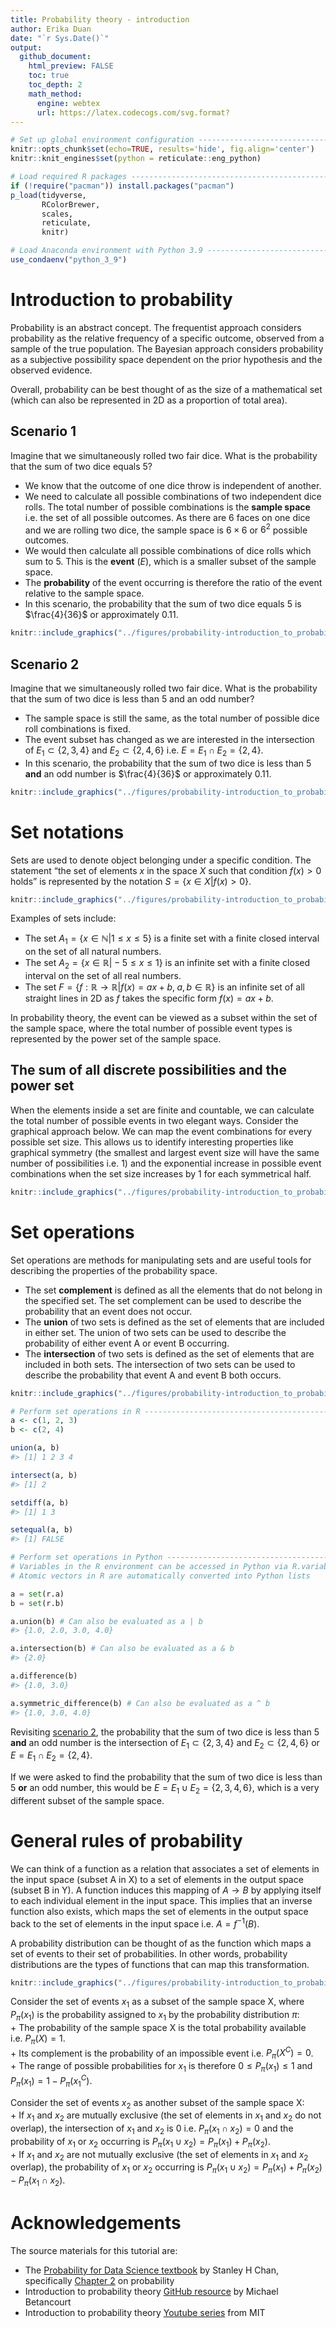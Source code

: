 ```yaml
---
title: Probability theory - introduction
author: Erika Duan
date: "`r Sys.Date()`"
output:
  github_document:
    html_preview: FALSE
    toc: true
    toc_depth: 2
    math_method:
      engine: webtex
      url: https://latex.codecogs.com/svg.format?
---  
```


```r
# Set up global environment configuration --------------------------------------
knitr::opts_chunk$set(echo=TRUE, results='hide', fig.align='center')
knitr::knit_engines$set(python = reticulate::eng_python)
```

```r
# Load required R packages -----------------------------------------------------
if (!require("pacman")) install.packages("pacman")
p_load(tidyverse,
       RColorBrewer,
       scales,
       reticulate,
       knitr)

# Load Anaconda environment with Python 3.9 ------------------------------------
use_condaenv("python_3_9")
```


# Introduction to probability  

Probability is an abstract concept. The frequentist approach considers probability as the relative frequency of a specific outcome, observed from a sample of the true population. The Bayesian approach considers probability as a subjective possibility space dependent on the prior hypothesis and the observed evidence.  

Overall, probability can be best thought of as the size of a mathematical set (which can also be represented in 2D as a proportion of total area).  

## Scenario 1  

Imagine that we simultaneously rolled two fair dice. What is the probability that the sum of two dice equals 5?   

+ We know that the outcome of one dice throw is independent of another.  
+ We need to calculate all possible combinations of two independent dice rolls. The total number of possible combinations is the **sample space** i.e. the set of all possible outcomes. As there are 6 faces on one dice and we are rolling two dice, the sample space is $6\times6$ or $6^2$ possible outcomes.    
+ We would then calculate all possible combinations of dice rolls which sum to 5. This is the **event** ($E$), which is a smaller subset of the sample space.  
+ The **probability** of the event occurring is therefore the ratio of the event relative to the sample space.  
+ In this scenario, the probability that the sum of two dice equals 5 is $\frac{4}{36}$ or approximately 0.11.  

```r
knitr::include_graphics("../figures/probability-introduction_to_probability-scenario_1.svg")
```

## Scenario 2  

Imagine that we simultaneously rolled two fair dice. What is the probability that the sum of two dice is less than 5 and an odd number?

+ The sample space is still the same, as the total number of possible dice roll combinations is fixed.  
+ The event subset has changed as we are interested in the intersection of $E_1\subset\{2, 3, 4\}$ and $E_2\subset\{2, 4, 6\}$ i.e. $E=E_1\cap E_2=\{2, 4\}$.  
+ In this scenario, the probability that the sum of two dice is less than 5 **and** an odd number is $\frac{4}{36}$ or approximately 0.11.  

```r
knitr::include_graphics("../figures/probability-introduction_to_probability-scenario_2.svg")
```


# Set notations  

Sets are used to denote object belonging under a specific condition. The statement "the set of elements $x$ in the space $X$ such that condition $f(x)>0$ holds" is represented by the notation $S = \{x\in X\vert f(x)>0\}$.  

```r
knitr::include_graphics("../figures/probability-introduction_to_probability-set_notations.svg")
```

Examples of sets include:   

+ The set $A_1 = \{x\in\mathbb{N}\vert 1\leq x\leq 5\}$ is a finite set with a finite closed interval on the set of all natural numbers.  
+ The set $A_2 = \{x\in\mathbb{R}\vert -5\leq x\leq 1\}$ is an infinite set with a finite closed interval on the set of all real numbers.  
+ The set $F = \{f:\mathbb{R}\to\mathbb{R}\vert f(x)=ax+b,\;a,b\in\mathbb{R}\}$ is an infinite set of all straight lines in 2D as $f$ takes the specific form $f(x)=ax+b$.  

In probability theory, the event can be viewed as a subset within the set of the sample space, where the total number of possible event types is represented by the power set of the sample space.  


## The sum of all discrete possibilities and the power set  

When the elements inside a set are finite and countable, we can calculate the total number of possible events in two elegant ways. Consider the graphical approach below. We can map the event combinations for every possible set size. This allows us to identify interesting properties like graphical symmetry (the smallest and largest event size will have the same number of possibilities i.e. 1) and the exponential increase in possible event combinations when the set size increases by 1 for each symmetrical half.     

```r
knitr::include_graphics("../figures/probability-introduction_to_probability-power_set_graphs.svg")
```



# Set operations  

Set operations are methods for manipulating sets and are useful tools for describing the properties of the probability space.   

+ The set **complement** is defined as all the elements that do not belong in the specified set. The set complement can be used to describe the probability that an event does not occur.  
+ The **union** of two sets is defined as the set of elements that are included in either set. The union of two sets can be used to describe the probability of either event A or event B occurring.  
+ The **intersection** of two sets is defined as the set of elements that are included in both sets. The intersection of two sets can be used to describe the probability that event A and event B both occurs.   

```r
knitr::include_graphics("../figures/probability-introduction_to_probability-set_operations.svg")
```

```r
# Perform set operations in R --------------------------------------------------
a <- c(1, 2, 3)
b <- c(2, 4) 

union(a, b)
#> [1] 1 2 3 4

intersect(a, b)  
#> [1] 2 

setdiff(a, b)
#> [1] 1 3 

setequal(a, b) 
#> [1] FALSE
```

```python
# Perform set operations in Python ---------------------------------------------
# Variables in the R environment can be accessed in Python via R.variable
# Atomic vectors in R are automatically converted into Python lists

a = set(r.a)
b = set(r.b)

a.union(b) # Can also be evaluated as a | b
#> {1.0, 2.0, 3.0, 4.0} 

a.intersection(b) # Can also be evaluated as a & b
#> {2.0} 

a.difference(b)
#> {1.0, 3.0}

a.symmetric_difference(b) # Can also be evaluated as a ^ b
#> {1.0, 3.0, 4.0}
```

Revisiting [scenario 2](#Scenario 2), the probability that the sum of two dice is less than 5 **and** an odd number is the intersection of $E_1\subset\{2,3,4\}$ and $E_2\subset\{2,4,6\}$ or $E=E_1\cap E_2=\{2,4\}$.  

If we were asked to find the probability that the sum of two dice is less than 5 **or** an odd number, this would be  $E=E_1\cup E_2=\{2,3,4,6\}$, which is a very different subset of the sample space.  


# General rules of probability  

We can think of a function as a relation that associates a set of elements in the input space (subset A in X) to a set of elements in the output space (subset B in Y). A function induces this mapping of $A\to B$ by applying itself to each individual element in the input space. This implies that an inverse function also exists, which maps the set of elements in the output space back to the set of elements in the input space i.e. $A = f^{-1}(B)$.   

A probability distribution can be thought of as the function which maps a set of events to their set of probabilities. In other words, probability distributions are the types of functions that can map this transformation.  

```r
knitr::include_graphics("../figures/probability-introduction_to_probability-set_mappings.svg")
```

Consider the set of events $x_1$ as a subset of the sample space X, where $P_\pi(x_1)$ is the probability assigned to $x_1$ by the probability distribution $\pi$:  
+ The probability of the sample space X is the total probability available i.e. $P_{\pi}(X)=1$.  
+ Its complement is the probability of an impossible event i.e. $P_{\pi}(X^C)=0$.  
+ The range of possible probabilities for $x_1$ is therefore $0\leq P_{\pi}(x_1)\leq1$ and $P_{\pi}(x_1)=1-P_{\pi}(x_1^C)$.  

Consider the set of events $x_2$ as another subset of the sample space X:    
+ If $x_1$ and $x_2$ are mutually exclusive (the set of elements in $x_1$ and $x_2$ do not overlap), the intersection of $x_1$ and $x_2$ is 0 i.e. $P_\pi(x_1\cap x_2) = 0$ and the probability of $x_1$ or $x_2$ occurring is $P_\pi(x_1\cup x_2) = P_\pi(x_1) + P_\pi(x_2)$.   
+ If $x_1$ and $x_2$ are not mutually exclusive (the set of elements in $x_1$ and $x_2$ overlap), the probability of $x_1$ or $x_2$ occurring is $P_\pi(x_1\cup x_2) = P_\pi(x_1) + P_\pi(x_2) - P_\pi(x_1\cap x_2)$.  


# Acknowledgements  

The source materials for this tutorial are:   

+ The [Probability for Data Science textbook](https://probability4datascience.com/) by Stanley H Chan, specifically [Chapter 2](https://drive.google.com/file/d/1v9jLsbwG5Tl5d7XfLCfmhHuOkZZUOVNa/view) on probability     
+ Introduction to probability theory [GitHub resource](https://betanalpha.github.io/assets/case_studies/probability_theory.html) by Michael Betancourt   
+ Introduction to probability theory [Youtube series](https://www.youtube.com/playlist?list=PLUl4u3cNGP60hI9ATjSFgLZpbNJ7myAg6) from MIT   